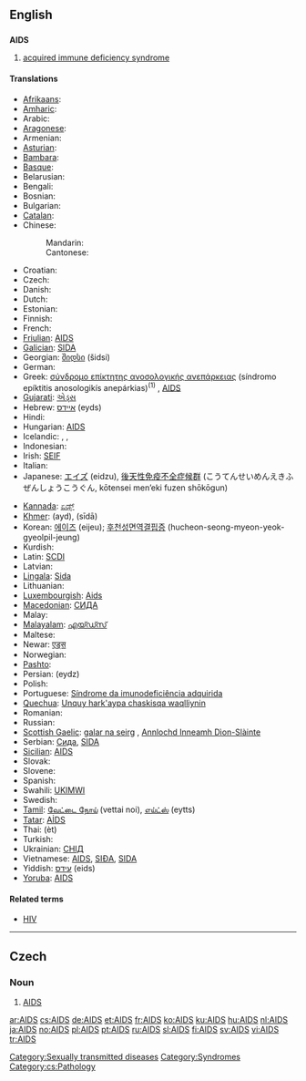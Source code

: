 {{see|aids}}
==English==
{{wikipedia}}

==={{acronym}}===
'''AIDS'''

# {{disease}} [[acquired immune deficiency syndrome]]

====Translations====
{{trans-top|acquired immune deficiency syndrome}}
* [[Afrikaans]]: {{t|af|Vigs|xs=Afrikaans}}
* [[Amharic]]: {{t|am|ኤድስ|xs=Amharic}}
* Arabic: {{t|ar|متلازمة نقص المناعة المكتسبة|f|sc=ARchar}}
* [[Aragonese]]: {{t-|an|SIDA|xs=Aragonese}}
* Armenian: {{t|hy|ՁԻԱՀ|tr=DZIAH|sc=Hayeren|xs=Armenian}}
* [[Asturian]]: {{t-|ast|SIDA|xs=Asturian}}
* [[Bambara]]: {{t-|bm|Sida|xs=Bambara}}
* [[Basque]]: {{t|eu|Hartutako Inmuno Eskasiaren Sindromea|xs=Basque}}
* Belarusian: {{t|be|СНІД|sc=Cyrl|xs=Belarusian}}
* Bengali: {{t|bn|এইডস|sc=Beng|xs=Bengali}}
* Bosnian: {{t-|bs|Sida}}
* Bulgarian: {{t|bg|СПИН|sc=Cyrl}}
* [[Catalan]]: {{t-|ca|SIDA|m}}
* Chinese:
*: Mandarin: {{t-|cmn|艾滋病|tr=àizībìng|sc=Hani|xs=Mandarin}}
*: Cantonese: {{tø|yue|愛滋病|sc=Hani|xs=Cantonese}}
* Croatian: {{t|hr|Sindrom stečene imunodeficijencije|m}}
* Czech: {{t+|cs|AIDS}}
* Danish: {{t-|da|aids}}
* Dutch: {{t+|nl|aids|m}}
* Estonian: {{t+|et|AIDS}}
* Finnish: {{t+|fi|AIDS}}
* French: {{t+|fr|SIDA|m}}
* [[Friulian]]: [[#Friulian|AIDS]]
* [[Galician]]: [[SIDA]]
* Georgian: [[შიდსი]] (šidsi)
* German: {{t+|de|AIDS}}
* Greek: [[σύνδρομο επίκτητης ανοσολογικής ανεπάρκειας]] (síndromo epíktitis anosologikís anepárkias)<sup>(1)</sup> {{n}}, [[AIDS#Greek|AIDS]] {{n}}
* [[Gujarati]]: [[એડ્સ]]
* Hebrew: [[איידס]] (eyds)
* Hindi: {{t-|hi|एड्स|sc=Deva|xs=Hindi}}
* Hungarian: [[#Humgarian|AIDS]]
* Icelandic: {{t+|is|alnæmi|n}}, {{t+|is|eyðni|f}}, {{t-|is|AIDS|n}}
* Indonesian: {{t-|id|AIDS|xs=Indonesian}}
* Irish: [[SEIF]]
* Italian: {{t-|it|AIDS}}
* Japanese: [[エイズ]] (eidzu), [[後天性免疫不全症候群]] (こうてんせいめんえきふぜんしょうこうぐん, kōtensei men’eki fuzen shōkōgun)
{{trans-mid}}
* [[Kannada]]: [[ಏಡ್ಸ್]]
* [[Khmer]]: {{KMchar|[[អេដស៍]]}} (ayd), {{KMchar|[[ស៊ីដា]]}} (sīdā)
* Korean: [[에이즈]] (eijeu); [[후천성면역결핍증]] (hucheon-seong-myeon-yeok-gyeolpil-jeung)
* Kurdish: {{t+|ku|AIDS}}
* Latin: [[SCDI]]
* Latvian: {{t-|lv|AIDS|xs=Latvian}}
* [[Lingala]]: [[Sida]]
* Lithuanian: {{t-|lt|AIDS|xs=Lithuanian}}
* [[Luxembourgish]]: [[Aids]]
* [[Macedonian]]: [[СИДА]]
* Malay: {{t-|ms|AIDS|xs=Malay}}
* [[Malayalam]]: [[എയ്ഡ്സ്]]
* Maltese: {{t-|mt|AIDS|xs=Maltese}}
* Newar: [[एड्स]]
* Norwegian: {{t-|no|AIDS}}
* [[Pashto]]: {{PSchar|[[اېډز]]}}
* Persian: {{FAchar|[[ایدز]]}} (eydz)
* Polish: {{t+|pl|AIDS|m}}
* Portuguese: [[Síndrome da imunodeficiência adquirida]] {{f}}
* [[Quechua]]: [[Unquy hark'aypa chaskisqa waqlliynin]]
* Romanian: {{t-|ro|SIDA|f}}
* Russian: {{t+|ru|СПИД|m|sc=Cyrl}}
* [[Scottish Gaelic]]: [[galar na seirg]] {{m}}, [[Annlochd Inneamh Dìon-Slàinte]] {{f}}
* Serbian: [[Сида]], [[SIDA]]
* [[Sicilian]]: [[#Sicilian|AIDS]]
* Slovak: {{t-|sk|aids}}
* Slovene: {{t-|sl|aids}}
* Spanish: {{t+|es|SIDA|m}}
* Swahili: [[UKIMWI]]
* Swedish: {{t+|sv|aids}}
* [[Tamil]]: [[வேட்டை நோய்]] (vettai noi), [[எய்ட்ஸ்]] (eytts)
* [[Tatar]]: [[AİDS]]
* Thai: {{THchar|[[เอดส์]]}} (èt)
* Turkish: {{t+|tr|AIDS}}
* Ukrainian: [[СНІД]]
* Vietnamese: [[#Vietnamese|AIDS]], [[SIĐA]], [[SIDA#Vietnamese|SIDA]]
* Yiddish: [[עידס]] (eids)
* [[Yoruba]]: [[#Yoruba|AIDS]]
{{trans-bottom}}

====Related terms====
* [[HIV]]

[[Category:Sexually transmitted diseases]]
[[Category:Syndromes]]

----

==Czech==

===Noun===
{{infl|cs|noun}} {{g|Czech}}

# [[#English|AIDS]]

[[Category:cs:Pathology]]

[[ar:AIDS]]
[[cs:AIDS]]
[[de:AIDS]]
[[et:AIDS]]
[[fr:AIDS]]
[[ko:AIDS]]
[[ku:AIDS]]
[[hu:AIDS]]
[[nl:AIDS]]
[[ja:AIDS]]
[[no:AIDS]]
[[pl:AIDS]]
[[pt:AIDS]]
[[ru:AIDS]]
[[sl:AIDS]]
[[fi:AIDS]]
[[sv:AIDS]]
[[vi:AIDS]]
[[tr:AIDS]]